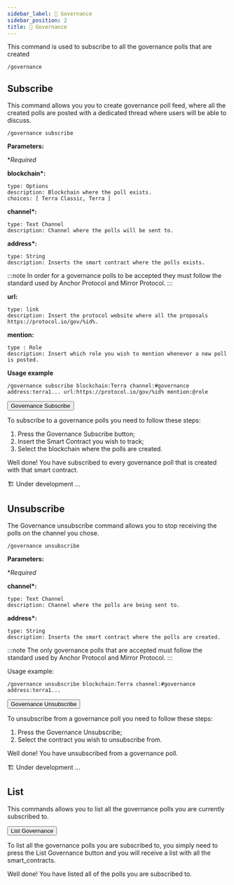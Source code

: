 ```yaml
---
sidebar_label: 🏦 Governance
sidebar_position: 2
title: 🏦 Governance
---
```


<!-- Imports -->


<!-- Documentation -->

This command is used to subscribe to all the governance polls that are created

```
/governance
```

## Subscribe

This command allows you you to create governance poll feed, where all the created polls are posted with a dedicated thread where users will be able to discuss.

<Tabs groupId="platforms">
<TabItem value="discord" label="Discord" default>

```
/governance subscribe
```

<p>
  <strong>Parameters:</strong>
</p>

\*_Required_

**blockchain\*:**

    type: Options
    description: Blockchain where the poll exists.
    choices: [ Terra Classic, Terra ]

**channel\*:**

    type: Text Channel
    description: Channel where the polls will be sent to.

**address\*:**

    type: String
    description: Inserts the smart contract where the polls exists.

:::note
In order for a governance polls to be accepted they must follow the standard used by Anchor Protocol and Mirror Protocol.
:::

**url:**

    type: link
    description: Insert the protocol website where all the proposals https://protocol.io/gov/%id%.

**mention:**

    type : Role
    description: Insert which role you wish to mention whenever a new poll is posted.

**Usage example**

```
/governance subscribe blockchain:Terra channel:#governance address:terra1... url:https://protocol.io/gov/%id% mention:@role
```

</TabItem>

<TabItem value="telegram" label="Telegram">
<p><button class={styles.telegram}>Governance Subscribe</button></p>

To subscribe to a governance polls you need to follow these steps:

1. Press the Governance Subscribe button;
2. Insert the Smart Contract you wish to track;
3. Select the blockchain where the polls are created.

Well done! You have subscribed to every governance poll that is created with that smart contract.

</TabItem>

<TabItem value="Twitter" label="Twitter">
  🏗️ Under development ...
</TabItem>
</Tabs>

## Unsubscribe

The Governance unsubscribe command allows you to stop receiving the polls on the channel you chose.

<Tabs groupId="platforms">
<TabItem value="discord" label="Discord" default>

```
/governance unsubscribe
```

<p>
  <strong>Parameters:</strong>
</p>

\*_Required_

**channel\*:**

    type: Text Channel
    description: Channel where the polls are being sent to.

**address\*:**

    type: String
    description: Inserts the smart contract where the polls are created.

:::note
The only governance polls that are accepted must follow the standard used by Anchor Protocol and Mirror Protocol.
:::

Usage example:

```
/governance unsubscribe blockchain:Terra channel:#governance address:terra1...
```

</TabItem>

<TabItem value="telegram" label="Telegram">
<p><button class={styles.telegram}>Governance Unsubscribe</button></p>

To unsubscribe from a governance poll you need to follow these steps:

1. Press the Governance Unsubscribe;
2. Select the contract you wish to unsubscribe from.

Well done! You have unsubscribed from a governance poll.

</TabItem>

<TabItem value="twitter" label="Twitter">
  🏗️ Under development ...
</TabItem>
</Tabs>

## List

This commands allows you to list all the governance polls you are currently subscribed to.

<Tabs groupId="platforms">
<TabItem value="telegram" label="Telegram" default>
<p><button class={styles.telegram}>List Governance</button></p>

To list all the governance polls you are subscribed to, you simply need to press the List Governance button and you will receive a list with all the smart_contracts.

Well done! You have listed all of the polls you are subscribed to.

</TabItem>
</Tabs>
